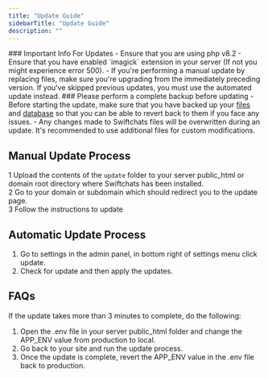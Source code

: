 ```yaml
---
title: "Update Guide"
sidebarTitle: "Update Guide"
description: ""
---
```


<Warning>
    ### Important Info For Updates
    - Ensure that you are using php v8.2
    - Ensure that you have enabled `imagick` extension in your server (If not you might experience error 500). 
    - If you're performing a manual update by replacing files, make sure you're upgrading from the immediately preceding version. If you've skipped previous updates, you must use the automated update instead.
</Warning>

<Info>
    ### Please perform a complete backup before updating
    - Before starting the update, make sure that you have backed up your <u>files</u> and <u>database</u> so that you can be able to revert back to them if you face any issues.
    - Any changes made to Swiftchats files will be overwritten during an update. It's recommended to use additional files for custom modifications.
</Info>

## Manual Update Process
1 Upload the contents of the `update` folder to your server public_html or domain root directory where Swiftchats has been installed. <br/>
2 Go to your domain or subdomain which should redirect you to the update page. <br/>
3 Follow the instructions to update

## Automatic Update Process
1. Go to settings in the admin panel, in bottom right of settings menu click update. 
2. Check for update and then apply the updates.

## FAQs
If the update takes more than 3 minutes to complete, do the following:

1. Open the .env file in your server public_html folder and change the APP_ENV value from production to local.
2. Go back to your site and run the update process.
3. Once the update is complete, revert the APP_ENV value in the .env file back to production.
